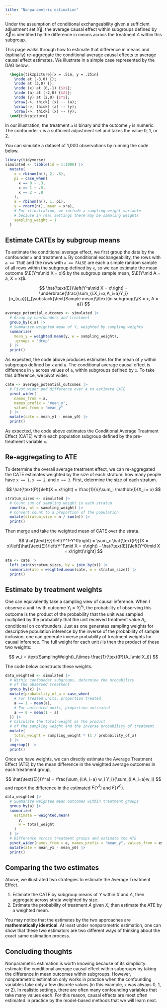 ```yaml
---
title: "Nonparametric estimation"
---
```


Under the assumption of conditional exchangeability given a sufficient adjustment set $\vec{X}$, the average causal effect within subgroups defined by $\vec{X}$ is identified by the difference in means across the treatment $A$ within this subgroup.

This page walks through how to estimate that difference in means and (optinally) re-aggregate the conditional average causal effects to average causal effect estimates. We illustrate in a simple case represented by the DAG below.

```tikz
  \begin{tikzpicture}[x = .5in, y = .25in]
    \node at (-3,0) {};
    \node at (3,0) {};
    \node (x) at (0,-1) {$X$};
    \node (a) at (-2,0) {$A$};
    \node (y) at (2,0) {$Y$};
    \draw[->, thick] (x) -- (a);
    \draw[->, thick] (a) -- (y);
    \draw[->, thick] (x) -- (y);
  \end{tikzpicture}
```

In our illustration, the treatment `a` is binary and the outcome `y` is numeric. The confounder `x` is a sufficient adjustment set and takes the value 0, 1, or 2.

You can simulate a dataset of 1,000 observations by running the code below.

```r
library(tidyverse)
simulated <- tibble(id = 1:1000) |>
  mutate(
    x = rbinom(n(), 2, .5),
    pi = case_when(
      x == 0 ~ .3,
      x == 1 ~ .5,
      x == 2 ~ .8
    ),
    a = rbinom(n(), 1, pi),
    y = rnorm(n(), mean = x*a),
    # For illustration, we include a sampling weight variable
    # because in real settings there may be sampling weights
    sampling_weight = 1
  )
```

## Estimate CATEs by subgroup means

To estimate the conditional average effect, we first group the data by the confounder `x` and treatment `a`. By conditional exchangeability, the rows with `a == TRUE` and the rows with `a == FALSE` are each a simple random sample of all rows within the subgroup defined by `x`, so we can estimate the mean outcome $\E(Y^a\mid X = x)$ by the subgroup sample mean, $\E(Y\mid A = a, X = x)$.

$$
\hat{\text{E}}\left(Y^a\mid X = x\right) = \underbrace{\frac{\sum_{i:X_i=x,A_i=a}Y_i}{n_{x,a}}}_{\substack{\text{Sample mean}\\\text{in subgroup}\\X = x, A = a}}
$$

```r
average_potential_outcomes <- simulated |>
  # Group by confounders and treatment
  group_by(x,a) |>
  # Summarize weighted mean of Y, weighted by sampling weights
  summarize(
    mean_y = weighted.mean(y, w = sampling_weight), 
    .groups = "drop"
  ) |>
  print()
```

As expected, the code above produces estimates for the mean of `y` within subgroups defined by `x` and `a`. The conditional average causal effect is difference in `y` across values of `a`, within subgroups defined by `x`. To take this difference, we pivot wider.
```r
cate <- average_potential_outcomes |>
  # Pivot wider and difference over A to estimate CATE
  pivot_wider(
    names_from = a, 
    names_prefix = "mean_y", 
    values_from = "mean_y"
  ) |>
  mutate(cate = mean_y1 - mean_y0) |>
  print()
```

As expected, the code above estimates the Conditional Average Treatment Effect (CATE) within each population subgroup defined by the pre-treatment variable `x`.

## Re-aggregating to ATE

To determine the overall average treatment effect, we can re-aggregated the CATE estimates weighted by the size of each stratum: how many people have `x == 1`, `x == 2`, and `x == 3`. First, determine the size of each stratum.

$$
\hat{\text{P}}\left(X = x\right) = \frac{1}{n}\sum_i \mathbb{I}(X_i = x)
$$

```r
stratum_sizes <- simulated |>
  # Count sum of sampling weight in each stratum
  count(x, wt = sampling_weight) |>
  # Convert count to a proportion of the population
  mutate(stratum_size = n / sum(n)) |>
  print()
```

Then merge and take the weighted mean of CATE over the strata.

$$
\hat{\text{E}}\left(Y^1-Y^0\right) = \sum_x \hat{\text{P}}(X = x)\left[\hat{\text{E}}\left(Y^1\mid X = x\right) - \hat{\text{E}}\left(Y^0\mid X = x\right)\right]
$$

```r
ate <- cate |>
  left_join(stratum_sizes, by = join_by(x)) |>
  summarize(ate = weighted.mean(cate, w = stratum_size)) |>
  print()
```

## Estimate by treatment weights

One can equivalently take a sampling view of causal inference. When I observe a unit $i$ with outcome $Y_i = Y_i^{A_i}$, the probability of observing this outcome is the product of the probability that the unit was sampled multiplied by the probability that the unit received treatment value $A_i$, conditional on confounders. Just as one generates sampling weights for descriptive population inference by the inverse of the probability of sample inclusion, one can generate inverse probability of treatment weights for causal inference. The full weight for each unit $i$ is then the product of these two weights:

$$
w_i = \text{SamplingWeight}_i\times \frac{1}{\text{P}(A_i\mid X_i)}
$$

The code below constructs these weights.

```r
data_weighted <- simulated |>
  # Within confounder subgroups, determine the probability
  # of the observed treatment
  group_by(x) |>
  mutate(probability_of_a = case_when(
    # For treated units, proportion treated
    a == 1 ~ mean(a),
    # For untreated units, proportion untreated
    a == 0 ~ mean(1 - a)
  )) |>
  # Calculate the total weight as the product
  # of the sampling weight and the inverse probability of treatment
  mutate(
    total_weight = sampling_weight * (1 / probability_of_a)
  ) |>
  ungroup() |>
  print()
```

Once we have weights, we can directly estimate the Average Treatment Effect (ATE) by the mean difference in the weighted average outcomes in each treatment group,

$$
\hat{\text{E}}(Y^a) = \frac{\sum_{i:A_i=a} w_i Y_i}{\sum_{i:A_i=a}w_i}
$$
and report the difference in the estimated $\hat{E}(Y^1)$ and $\hat{E}(Y^0)$.

```r
data_weighted |>
  # Summarize weighted mean outcomes within treatment groups
  group_by(a) |>
  summarize(
    estimate = weighted.mean(
      y, 
      w = total_weight
    )
  ) |>
  # Difference across treatment groups and estimate the ATE
  pivot_wider(names_from = a, names_prefix = "mean_y", values_from = estimate) |>
  mutate(ate = mean_y1 - mean_y0) |>
  print()
```

## Comparing the two estimates

Above, we illustrated two strategies to estimate the Average Treatment Effect.

1. Estimate the CATE by subgroup means of $Y$ within $X$ and $A$, then aggregate across strata weighted by size.
2. Estimate the probability of treatment $A$ given $X$, then estimate the ATE by a weighted mean.

You may notice that the estimates by the two approaches are **mathematically identical**. At least under nonparametric estimation, one can show that these two estimators are two different ways of thinking about the exact same estimation process.

## Concluding thoughts

Nonparametric estimation is worth knowing because of its simplicity: estimate the conditional average causal effect within subgroups by taking the difference in mean outcomes within subgroups. However, nonparametric estimation only works in practice when the confounding variables take only a few discrete values (in this example, `x` was always 0, 1, or 2). In realistic settings, there are often many confounding variables that take many values each. For this reason, causal effects are most often estimated in practice by the model-based methods that we will learn next.

